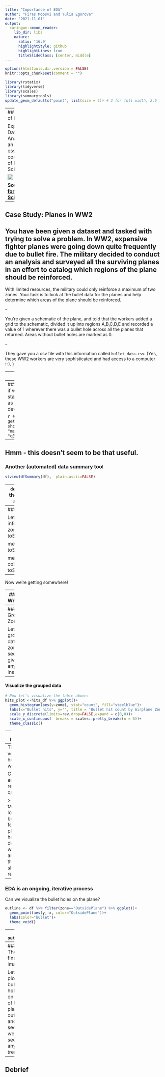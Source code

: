 ```yaml
---
title: "Importance of EDA"
author: "Firas Moosvi and Yulia Egorova"
date: "2021-11-01"
output:
  xaringan::moon_reader:
    lib_dir: libs
    nature:
      ratio: '16:9'
      highlightStyle: github
      highlightLines: true
      titleSlideClass: [center, middle]
---
```


```r
options(htmltools.dir.version = FALSE)
knitr::opts_chunk$set(comment = "")

library(rstatix)
library(tidyverse)
library(scales)
library(summarytools)
update_geom_defaults("point", list(size = 2)) # 2 for full width, 2.5 for half width
```
---
## Review of EDA

Exploratory Data Analysis is an essential component of Data Science.

<img src="EDA_RforDS.png" width="45%">

**Source: [R for Data Science](https://r4ds.had.co.nz/exploratory-data-analysis.html)**

---

## Case Study: Planes in WW2

You have been given a dataset and tasked with trying to solve a problem. In WW2, expensive fighter planes were going down quite frequently due to bullet fire. The military decided to conduct an analysis and surveyed all the surviving planes in an effort to catalog which regions of the plane should be reinforced. 
--

With limited resources, the military could only reinforce a maximum of two zones.
Your task is to look at the bullet data for the planes and help determine which areas of the plane should be reinforced.

--

You're given a schematic of the plane, and told that the workers added a grid to the schematic, divided it up into regions A,B,C,D,E and recorded a value of 1 wherever there was a bullet hole across all the planes that returned.
Areas without bullet holes are marked as 0. 

--

They gave you a csv file with this information called `bullet_data.csv`.
(Yes, these WW2 workers are very sophisticated and had access to a computer :-). )

---
### The Data

`bullet_data.csv` is available here: https://github.com/firasm/bits/raw/master/bullet_data.csv

```r
df <- read_csv("https://github.com/firasm/bits/raw/master/bullet_data.csv",show_col_types=FALSE)
  
head(df)
```
---
### Summary Statistics
Let's see if we can get some summary statistics about this dataset, such as the mean, median, standard deviation, minimum, and quartiles.

```r
# psych::describe(df)
df %>% get_summary_stats(type="full", show=c("n", "mean","median","sd","min","q1", "q3","max"))
```
--
Hmm - this doesn't seem to be that useful.
---
### Another (automated) data summary tool

```r
stview(dfSummary(df),  plain.ascii=FALSE)
```
--
`describe()` didn't quite organize the data like the way we wanted, and 
`dfSummary` is just overkill..
---
### Getting our hands dirty

Let's try and figure out some more info manually.
```r
message("The zones are: ", toString(sort(unique(df$zone))),"\n")

message("Columns are: ", toString(colnames(df)) ,"\n")

message("Values for 'bullet' column are ", toString(unique(df$bullet)),"\n")
```
--
Now we're getting somewhere!

---
### Data Wrangling

Let's wrangle the data a bit to try and see what's going on:
```r
# Lets convert zones of the plane to a a factor before starting the analysis
df$zone=as.factor(df$zone)
```
(ugh, factors.)

```r
# First, only consider the bullet 'hits':
hits_df<- df %>% filter(bullet==1)
head(hits_df)
```
---
#### Group by Zones

Let's group the data by zones and see if that gives us any insight
```r
# Then, let's group by the "zone" and look at the resulting dataframe
summary <- hits_df %>% group_by(zone) %>% count()
summary
```

---
#### Visualize the grouped data
```r
# Now let's visualize the table above:
hits_plot <-hits_df %>% ggplot()+
  geom_histogram(aes(y=zone), stat="count", fill="steelblue")+
  labs(x="Bullet hits", y="", title = "Bullet hit count by Airplane Zone")+
  scale_y_discrete(limits=rev,drop=FALSE,expand = c(0,0))+
  scale_x_continuous(  breaks = scales::pretty_breaks(n = 5))+
  theme_classic()
```
--
```r
hits_plot
```
--
This is all very helpful! Are we done? 

Can we answer the research question? 

> "Your task is to look at the bullet data for the planes and help determine which areas of the plane should be reinforced."

---
### EDA is an ongoing, iterative process

Can we visualize the bullet holes on the plane?

```r
outline <- df %>% filter(zone=="OutsidePlane") %>% ggplot()+
  geom_point(aes(y,-x, color="OutsidePlane"))+
  labs(color="bullet")+
  theme_void()
```
--
```r
outline
```

Yes! This is great! One more step...

---
#### The final image

Let's plot the bullet holes on top of the plane outline and see if we can see any trends.
```r
outline + geom_point(data=hits_df, aes(y,-x,color=zone),alpha=0.8, inherit.aes = FALSE)
```
---
## Debrief